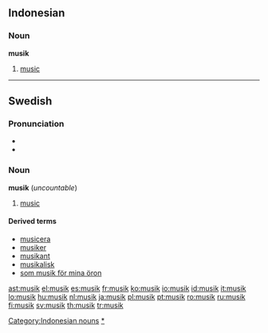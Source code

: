 {{also|Musik}}
==Indonesian==

===Noun===
'''musik'''

# [[music]]

[[Category:Indonesian nouns]]

----

==Swedish==

===Pronunciation===
* {{IPA|mʉsiːk|lang=sv}}
* {{audio|Sv-musik.ogg|audio}}

===Noun===
{{sv-noun-unc-irreg-c|2=musiken}}
'''musik''' {{c}} (''uncountable'')

# [[music]]

====Derived terms====
* [[musicera]]
* [[musiker]]
* [[musikant]]
* [[musikalisk]]
* [[som musik för mina öron]]

[[Category:sv:Music|*]]

[[ast:musik]]
[[el:musik]]
[[es:musik]]
[[fr:musik]]
[[ko:musik]]
[[io:musik]]
[[id:musik]]
[[it:musik]]
[[lo:musik]]
[[hu:musik]]
[[nl:musik]]
[[ja:musik]]
[[pl:musik]]
[[pt:musik]]
[[ro:musik]]
[[ru:musik]]
[[fi:musik]]
[[sv:musik]]
[[th:musik]]
[[tr:musik]]